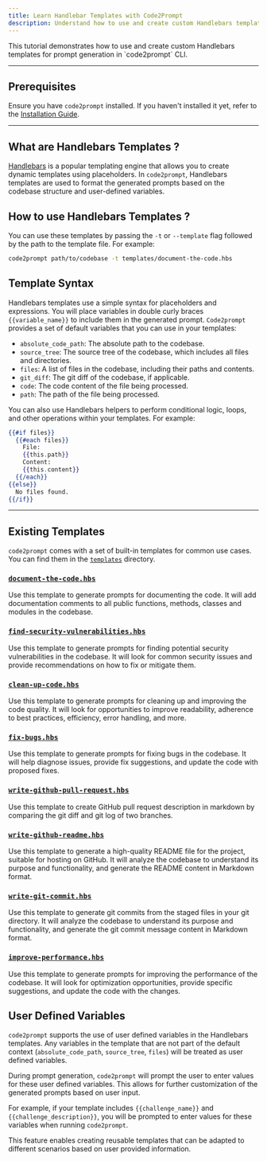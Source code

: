 ```yaml
---
title: Learn Handlebar Templates with Code2Prompt
description: Understand how to use and create custom Handlebars templates for prompt generation.
---
```



<Card title="Tutorial Overview">
  This tutorial demonstrates how to use and create custom Handlebars templates
  for prompt generation in `code2prompt` CLI.
</Card>

---

## Prerequisites

Ensure you have `code2prompt` installed. If you haven't installed it yet, refer to the [Installation Guide](/docs/how_to/install).

---

## What are Handlebars Templates ?

[Handlebars](https://handlebarsjs.com/) is a popular templating engine that allows you to create dynamic templates using placeholders.
In `code2prompt`, Handlebars templates are used to format the generated prompts based on the codebase structure and user-defined variables.

## How to use Handlebars Templates ?

You can use these templates by passing the `-t` or `--template` flag followed by the path to the template file. For example:

```sh
code2prompt path/to/codebase -t templates/document-the-code.hbs
```

## Template Syntax

Handlebars templates use a simple syntax for placeholders and expressions. You will place variables in double curly braces `{{variable_name}}` to include them in the generated prompt.
`Code2prompt` provides a set of default variables that you can use in your templates:

- `absolute_code_path`: The absolute path to the codebase.
- `source_tree`: The source tree of the codebase, which includes all files and directories.
- `files`: A list of files in the codebase, including their paths and contents.
- `git_diff`: The git diff of the codebase, if applicable.
- `code`: The code content of the file being processed.
- `path`: The path of the file being processed.

You can also use Handlebars helpers to perform conditional logic, loops, and other operations within your templates. For example:

```handlebars
{{#if files}}
  {{#each files}}
    File:
    {{this.path}}
    Content:
    {{this.content}}
  {{/each}}
{{else}}
  No files found.
{{/if}}
```

---

## Existing Templates

`code2prompt` comes with a set of built-in templates for common use cases. You can find them in the [`templates`](https://github.com/mufeedvh/code2prompt/tree/main/crates/code2prompt-core/templates) directory.

### [`document-the-code.hbs`](https://github.com/mufeedvh/code2prompt/tree/main/crates/code2prompt-core/templates/document-the-code.hbs)

Use this template to generate prompts for documenting the code. It will add documentation comments to all public functions, methods, classes and modules in the codebase.

### [`find-security-vulnerabilities.hbs`](https://github.com/mufeedvh/code2prompt/tree/main/crates/code2prompt-core/templates/find-security-vulnerabilities.hbs)

Use this template to generate prompts for finding potential security vulnerabilities in the codebase. It will look for common security issues and provide recommendations on how to fix or mitigate them.

### [`clean-up-code.hbs`](https://github.com/mufeedvh/code2prompt/tree/main/crates/code2prompt-core/templates/clean-up-code.hbs)

Use this template to generate prompts for cleaning up and improving the code quality. It will look for opportunities to improve readability, adherence to best practices, efficiency, error handling, and more.

### [`fix-bugs.hbs`](https://github.com/mufeedvh/code2prompt/tree/main/crates/code2prompt-core/templates/fix-bugs.hbs)

Use this template to generate prompts for fixing bugs in the codebase. It will help diagnose issues, provide fix suggestions, and update the code with proposed fixes.

### [`write-github-pull-request.hbs`](https://github.com/mufeedvh/code2prompt/tree/main/crates/code2prompt-core/templates/write-github-pull-request.hbs)

Use this template to create GitHub pull request description in markdown by comparing the git diff and git log of two branches.

### [`write-github-readme.hbs`](https://github.com/mufeedvh/code2prompt/tree/main/crates/code2prompt-core/templates/write-github-readme.hbs)

Use this template to generate a high-quality README file for the project, suitable for hosting on GitHub. It will analyze the codebase to understand its purpose and functionality, and generate the README content in Markdown format.

### [`write-git-commit.hbs`](https://github.com/mufeedvh/code2prompt/tree/main/crates/code2prompt-core/templates/write-git-commit.hbs)

Use this template to generate git commits from the staged files in your git directory. It will analyze the codebase to understand its purpose and functionality, and generate the git commit message content in Markdown format.

### [`improve-performance.hbs`](https://github.com/mufeedvh/code2prompt/tree/main/crates/code2prompt-core/templates/improve-performance.hbs)

Use this template to generate prompts for improving the performance of the codebase. It will look for optimization opportunities, provide specific suggestions, and update the code with the changes.

## User Defined Variables

`code2prompt` supports the use of user defined variables in the Handlebars templates. Any variables in the template that are not part of the default context (`absolute_code_path`, `source_tree`, `files`) will be treated as user defined variables.

During prompt generation, `code2prompt` will prompt the user to enter values for these user defined variables. This allows for further customization of the generated prompts based on user input.

For example, if your template includes `{{challenge_name}}` and `{{challenge_description}}`, you will be prompted to enter values for these variables when running `code2prompt`.

This feature enables creating reusable templates that can be adapted to different scenarios based on user provided information.
